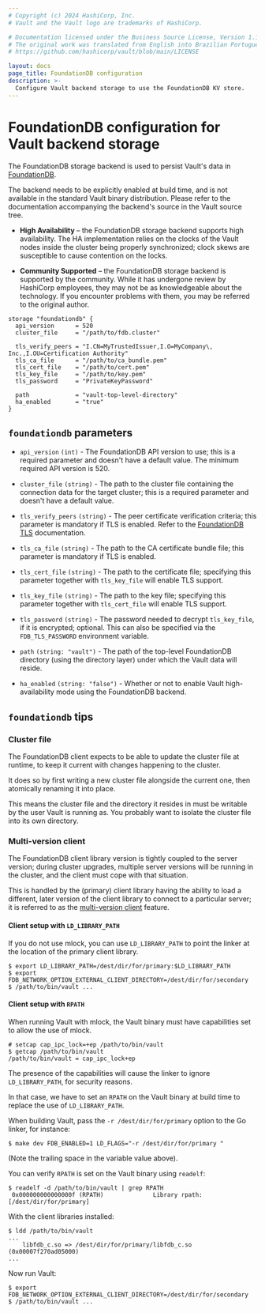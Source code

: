 ```yaml
---
# Copyright (c) 2024 HashiCorp, Inc.
# Vault and the Vault logo are trademarks of HashiCorp.

# Documentation licensed under the Business Source License, Version 1.1.
# The original work was translated from English into Brazilian Portuguese.
# https://github.com/hashicorp/vault/blob/main/LICENSE

layout: docs
page_title: FoundationDB configuration
description: >-
  Configure Vault backend storage to use the FoundationDB KV store.
---
```


# FoundationDB configuration for Vault backend storage

The FoundationDB storage backend is used to persist Vault's data in
[FoundationDB][foundationdb].

The backend needs to be explicitly enabled at build time, and is not available
in the standard Vault binary distribution. Please refer to the documentation
accompanying the backend's source in the Vault source tree.

- **High Availability** – the FoundationDB storage backend supports high
  availability. The HA implementation relies on the clocks of the Vault
  nodes inside the cluster being properly synchronized; clock skews are
  susceptible to cause contention on the locks.

- **Community Supported** – the FoundationDB storage backend is supported
  by the community. While it has undergone review by HashiCorp employees,
  they may not be as knowledgeable about the technology. If you encounter
  problems with them, you may be referred to the original author.

```hcl
storage "foundationdb" {
  api_version      = 520
  cluster_file     = "/path/to/fdb.cluster"

  tls_verify_peers = "I.CN=MyTrustedIssuer,I.O=MyCompany\, Inc.,I.OU=Certification Authority"
  tls_ca_file      = "/path/to/ca_bundle.pem"
  tls_cert_file    = "/path/to/cert.pem"
  tls_key_file     = "/path/to/key.pem"
  tls_password     = "PrivateKeyPassword"

  path             = "vault-top-level-directory"
  ha_enabled       = "true"
}
```

## `foundationdb` parameters

- `api_version` `(int)` - The FoundationDB API version to use; this is a
  required parameter and doesn't have a default value. The minimum required API
  version is 520.

- `cluster_file` `(string)` - The path to the cluster file containing the
  connection data for the target cluster; this is a required parameter and
  doesn't have a default value.

- `tls_verify_peers` `(string)` - The peer certificate verification criteria;
  this parameter is mandatory if TLS is enabled. Refer to the [FoundationDB TLS][fdb-tls] documentation.

- `tls_ca_file` `(string)` - The path to the CA certificate bundle file; this
  parameter is mandatory if TLS is enabled.

- `tls_cert_file` `(string)` - The path to the certificate file; specifying this
  parameter together with `tls_key_file` will enable TLS support.

- `tls_key_file` `(string)` - The path to the key file; specifying this
  parameter together with `tls_cert_file` will enable TLS support.

- `tls_password` `(string)` - The password needed to decrypt `tls_key_file`, if
  it is encrypted; optional. This can also be specified via the
  `FDB_TLS_PASSWORD` environment variable.

- `path` `(string: "vault")` - The path of the top-level FoundationDB directory
  (using the directory layer) under which the Vault data will reside.

- `ha_enabled` `(string: "false")` - Whether or not to enable Vault
  high-availability mode using the FoundationDB backend.

## `foundationdb` tips

### Cluster file

The FoundationDB client expects to be able to update the cluster file at
runtime, to keep it current with changes happening to the cluster.

It does so by first writing a new cluster file alongside the current one,
then atomically renaming it into place.

This means the cluster file and the directory it resides in must be writable
by the user Vault is running as. You probably want to isolate the cluster
file into its own directory.

### Multi-version client

The FoundationDB client library version is tightly coupled to the server
version; during cluster upgrades, multiple server versions will be running
in the cluster, and the client must cope with that situation.

This is handled by the (primary) client library having the ability to load
a different, later version of the client library to connect to a particular
server; it is referred to as the [multi-version client][multi-ver-client]
feature.

#### Client setup with `LD_LIBRARY_PATH`

If you do not use mlock, you can use `LD_LIBRARY_PATH` to point the linker at
the location of the primary client library.

```shell-session
$ export LD_LIBRARY_PATH=/dest/dir/for/primary:$LD_LIBRARY_PATH
$ export FDB_NETWORK_OPTION_EXTERNAL_CLIENT_DIRECTORY=/dest/dir/for/secondary
$ /path/to/bin/vault ...
```

#### Client setup with `RPATH`

When running Vault with mlock, the Vault binary must have capabilities set to
allow the use of mlock.

```
# setcap cap_ipc_lock=+ep /path/to/bin/vault
$ getcap /path/to/bin/vault
/path/to/bin/vault = cap_ipc_lock+ep
```

The presence of the capabilities will cause the linker to ignore
`LD_LIBRARY_PATH`, for security reasons.

In that case, we have to set an `RPATH` on the Vault binary at build time
to replace the use of `LD_LIBRARY_PATH`.

When building Vault, pass the `-r /dest/dir/for/primary` option to the Go
linker, for instance:

```shell-session
$ make dev FDB_ENABLED=1 LD_FLAGS="-r /dest/dir/for/primary "
```

(Note the trailing space in the variable value above).

You can verify `RPATH` is set on the Vault binary using `readelf`:

```shell-session
$ readelf -d /path/to/bin/vault | grep RPATH
 0x000000000000000f (RPATH)              Library rpath: [/dest/dir/for/primary]
```

With the client libraries installed:

```shell-session
$ ldd /path/to/bin/vault
...
    libfdb_c.so => /dest/dir/for/primary/libfdb_c.so (0x00007f270ad05000)
...
```

Now run Vault:

```shell-session
$ export FDB_NETWORK_OPTION_EXTERNAL_CLIENT_DIRECTORY=/dest/dir/for/secondary
$ /path/to/bin/vault ...
```

[foundationdb]: https://www.foundationdb.org
[fdb-tls]: https://apple.github.io/foundationdb/tls.html
[multi-ver-client]: https://apple.github.io/foundationdb/api-general.html#multi-version-client-api
